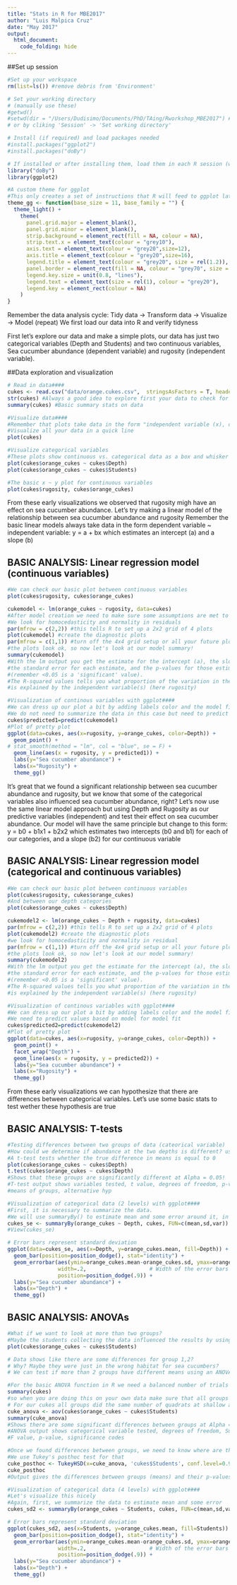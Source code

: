 ```yaml
---
title: "Stats in R for MBE2017"
author: "Luis Malpica Cruz"
date: "May 2017"
output: 
  html_document:
    code_folding: hide
---
```


##Set up session
```r
#Set up your workspace
rm(list=ls()) #remove debris from 'Environment'

# Set your working directory 
# (manually use these)
#getwd()
#setwd(dir = "/Users/Dudisimo/Documents/PhD/TAing/Rworkshop_MBE2017") #diferent for each machine
# or by cliking 'Session' -> 'Set working directory'

# Install (if required) and load packages needed
#install.packages("ggplot2")
#install.packages("doBy")

# If installed or after installing them, load them in each R session (when using them)
library("doBy")
library(ggplot2)

#A custom theme for ggplot
#This only creates a set of instructions that R will feed to ggplot latter on
theme_gg <- function(base_size = 11, base_family = "") {
  theme_light() +
    theme(
      panel.grid.major = element_blank(),
      panel.grid.minor = element_blank(),
      strip.background = element_rect(fill = NA, colour = NA),
      strip.text.x = element_text(colour = "grey10"),
      axis.text = element_text(colour = "grey20",size=12),
      axis.title = element_text(colour = "grey20",size=16),
      legend.title = element_text(colour = "grey20", size = rel(1.2)),
      panel.border = element_rect(fill = NA, colour = "grey70", size = 1),
      legend.key.size = unit(0.8, "lines"),
      legend.text = element_text(size = rel(1), colour = "grey20"),
      legend.key = element_rect(colour = NA)
    )
}
```

Remember the data analysis cycle: Tidy data -> Transform data -> Visualize -> Model (repeat)
We first load our data into R and verify tidyness

First let's explore our data and  make a simple plots, our data has just two categorical variables (Depth and Students) and two continuous variables, Sea cucumber abundance (dependent variable) and rugosity (independent variable).

##Data exploration and visualization
```r
# Read in data####
cukes <- read.csv("data/orange.cukes.csv",  stringsAsFactors = T, header=T) #factor, character with a certain number of categories
str(cukes) #Always a good idea to explore first your data to check for tidyness
summary(cukes) #Basic summary stats on data

#Visualize data####
#Remember that plots take data in the form "independent variable (x), dependent variable (y)"
#Visualize all your data in a quick line
plot(cukes)

#Visualize categorical variables
#These plots show continuous vs. categorical data as a box and whisker plot, where the middle line is the median and the whiskers represent the 25th and 75th lower and upper quartiles
plot(cukes$orange_cukes ~ cukes$Depth)
plot(cukes$orange_cukes ~ cukes$Students)

#The basic x ~ y plot for continuous variables
plot(cukes$rugosity, cukes$orange_cukes) 

```

From these early visualizations we observed that rugosity migh have an effect on sea cucumber abundance.
Let's try making a linear model of the relationship between sea cucumber abundance and rugosity
Remember the basic linear models always take data in the form dependent variable ~ independent variable:
y = a + bx
which estimates an intercept (a) and a slope (b)

## BASIC ANALYSIS: Linear regression model (continuous variables)
```r
#We can check our basic plot between continuous variables
plot(cukes$rugosity, cukes$orange_cukes) 

cukemodel <- lm(orange_cukes ~ rugosity, data=cukes) 
#After model creation we need to make sure some assumptions are met to validate our model
#We look for homocedasticity and normality in residuals 
par(mfrow = c(2,2)) #this tells R to set up a 2x2 grid of 4 plots
plot(cukemodel) #create the diagnostic plots
par(mfrow = c(1,1)) #turn off the 4x4 grid setup or all your future plots will go onto a grid
#the plots look ok, so now let's look at our model summary!
summary(cukemodel) 
#With the lm output you get the estimate for the intercept (a), the slope (b), 
#the standard error for each estimate, and the p-values for those estimates 
#(remember <0.05 is a 'significant' value).
#The R-squared values tells you what proportion of the variation in the data
#is explained by the independent variable(s) (here rugosity)

#Visualization of continous variables with ggplot####
#We can dress up our plot a bit by adding labels color and the model fit
#We do not need to summarize the data in this case but need to predict values based on model for model fit
cukes$predicted1=predict(cukemodel)
#Plot of pretty plot
ggplot(data=cukes, aes(x=rugosity, y=orange_cukes, color=Depth)) + 
  geom_point() +
# stat_smooth(method = "lm", col = "blue", se = F) +
  geom_line(aes(x = rugosity, y = predicted1)) +
  labs(y="Sea cucumber abundance") +
  labs(x="Rugosity") +
  theme_gg()

```

It's great that we found a significant relationship between sea cucumber abundance and rugosity, but we know that some of the categorical variables also influenced sea cucumber abundance, right?
Let's now use the same linear model approach but using Depth and Rugosity as our predictive variables (independent) and test their effect on sea cucumber abundance. Our model will have the same principle but change to this form:
y = b0 + b1x1 + b2x2
which estimates two intercepts (b0 and b1) for each of our categories, and a slope (b2) for our continuous variable

## BASIC ANALYSIS: Linear regression model (categorical and continuous variables)
```r
#We can check our basic plot between continuous variables
plot(cukes$rugosity, cukes$orange_cukes) 
#And between our depth categories
plot(cukes$orange_cukes ~ cukes$Depth)

cukemodel2 <- lm(orange_cukes ~ Depth + rugosity, data=cukes)
par(mfrow = c(2,2)) #this tells R to set up a 2x2 grid of 4 plots
plot(cukemodel2) #create the diagnostic plots
#we look for homocedasticity and normality in residual 
par(mfrow = c(1,1)) #turn off the 4x4 grid setup or all your future plots will go onto a grid
#the plots look ok, so now let's look at our model summary!
summary(cukemodel2) 
#With the lm output you get the estimate for the intercept (a), the slope (b), 
#the standard error for each estimate, and the p-values for those estimates 
#(remember <0.05 is a 'significant' value).
#The R-squared values tells you what proportion of the variation in the data
#is explained by the independent variable(s) (here rugosity)

#Visualization of continous variables with ggplot####
#We can dress up our plot a bit by adding labels color and the model fit
#We need to predict values based on model for model fit
cukes$predicted2=predict(cukemodel2)
#Plot of pretty plot
ggplot(data=cukes, aes(x=rugosity, y=orange_cukes, color=Depth)) + 
  geom_point() +
  facet_wrap("Depth") +
  geom_line(aes(x = rugosity, y = predicted2)) +
  labs(y="Sea cucumber abundance") +
  labs(x="Rugosity") +
  theme_gg()

```

From these early visualizations we can hypothesize that there are differences between 
categorical variables. 
Let's use some basic stats to test wether these hypothesis are true

## BASIC ANALYSIS: T-tests
```r

#Testing differences between two groups of data (cateorical variable)
#How could we determine if abundance at the two depths is different? using a T-test!
#A t-test tests whether the true difference in means is equal to 0
plot(cukes$orange_cukes ~ cukes$Depth)
t.test(cukes$orange_cukes ~ cukes$Depth) 
#Shows that these groups are significantly different at Alpha = 0.05!
#T-test output shows variables tested, t value, degrees of freedom, p-value, 
#means of groups, alternative hyp

#Visualization of categorical data (2 levels) with ggplot####
#First, it is necessary to summarize the data. 
#We will use summaryBy() to estimate mean and some error around it, in this case SD
cukes_se <- summaryBy(orange_cukes ~ Depth, cukes, FUN=c(mean,sd,var))
#View(cukes_se)

# Error bars represent standard deviation
ggplot(data=cukes_se, aes(x=Depth, y=orange_cukes.mean, fill=Depth)) + 
  geom_bar(position=position_dodge(), stat="identity") +
  geom_errorbar(aes(ymin=orange_cukes.mean-orange_cukes.sd, ymax=orange_cukes.mean+orange_cukes.sd),
                width=.2,                    # Width of the error bars
                position=position_dodge(.9)) +
  labs(y="Sea cucumber abundance") +
  labs(x="Depth") +
  theme_gg()

```

## BASIC ANALYSIS: ANOVAs
```r

#What if we want to look at more than two groups?
#Maybe the students collecting the data influenced the results by using different methodology. 
plot(cukes$orange_cukes ~ cukes$Students)

# Data shows like there are some differences for group 1,2? 
# Why? Maybe they were just in the wrong habitat for sea cucumbers? 
# We can test if more than 2 groups have different means using an ANOVA.

#For the basic ANOVA function in R we need a balanced number of trials for each group for ANOVA,
summary(cukes)
#so when you are doing this on your own data make sure that all groups have the same number of measurements
# For our cukes all groups did the same number of quadrats at shallow and deep so sampling is "balanced"
cuke_anova <- aov(cukes$orange_cukes ~ cukes$Students)
summary(cuke_anova)
#Shows there are some significant differences between groups at Alpha = 0.05!
#ANOVA output shows categorical variable tested, degrees of freedom, Sum of Squares, 
#F value, p-value, significance codes

#Once we found differences between groups, we need to know where are those differences
#We use Tukey's posthoc test for that
cuke_posthoc <- TukeyHSD(x=cuke_anova, 'cukes$Students', conf.level=0.95)
cuke_posthoc
#Output gives the differences between groups (means) and their p-values

#Visualization of categorical data (4 levels) with ggplot####
#Let's visualize this nicely
#Again, first, we summarize the data to estimate mean and some error
cukes_sd2 <- summaryBy(orange_cukes ~ Students, cukes, FUN=c(mean,sd,var))

# Error bars represent standard deviation
ggplot(cukes_sd2, aes(x=Students, y=orange_cukes.mean, fill=Students)) + 
  geom_bar(position=position_dodge(), stat="identity") +
  geom_errorbar(aes(ymin=orange_cukes.mean-orange_cukes.sd, ymax=orange_cukes.mean+orange_cukes.sd),
                width=.2,                    # Width of the error bars
                position=position_dodge(.9)) +
  labs(y="Sea cucumber abundance") +
  labs(x="Depth") +
  theme_gg()

```


